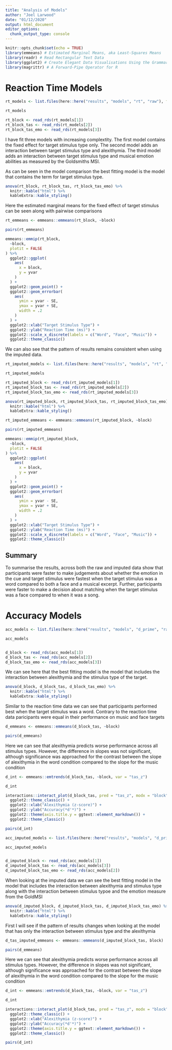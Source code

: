 ```yaml
---
title: "Analysis of Models"
author: "Joel Larwood"
date: "01/12/2020"
output: html_document
editor_options: 
  chunk_output_type: console
---
```


```r
knitr::opts_chunk$set(echo = TRUE)
library(emmeans) # Estimated Marginal Means, aka Least-Squares Means
library(readr) # Read Rectangular Text Data
library(ggplot2) # Create Elegant Data Visualisations Using the Grammar of Graphics
library(magrittr) # A Forward-Pipe Operator for R
```


# Reaction Time Models 

```r
rt_models <- list.files(here::here("results", "models", "rt", "raw"), full.names = TRUE, recursive = T)

rt_models

rt_block <- read_rds(rt_models[1])
rt_block_tas <- read_rds(rt_models[2])
rt_block_tas_emo <- read_rds(rt_models[3])
```

I have fit three models with increasing complextity. The first model contains the fixed effect for target stimulus type only. The second model adds an interaction between target stimulus type and alexithymia. The third model adds an interaction between target stimulus type and musical emotion abilities as measured by the Goldsmiths MSI. 

As can be seen in the model comparison the best fitting model is the model that contains the term for target stimulus type. 

```r
anova(rt_block, rt_block_tas, rt_block_tas_emo) %>%
  knitr::kable("html") %>%
  kableExtra::kable_styling()
```

Here the estimated marginal means for the fixed effect of target stimulus can be seen along with pairwise comparisons

```r
rt_emmeans <- emmeans::emmeans(rt_block, ~block)

pairs(rt_emmeans)

emmeans::emmip(rt_block,
  ~block,
  plotit = FALSE
) %>%
  ggplot2::ggplot(
    aes(
      x = block,
      y = yvar
    )
  ) +
  ggplot2::geom_point() +
  ggplot2::geom_errorbar(
    aes(
      ymin = yvar - SE,
      ymax = yvar + SE,
      width = .2
    )
  ) +
  ggplot2::xlab("Target Stimulus Type") +
  ggplot2::ylab("Reaction Time (ms)") +
  ggplot2::scale_x_discrete(labels = c("Word", "Face", "Music")) +
  ggplot2::theme_classic()
```

We can also see that the pattern of results remains consistent when using the imputed data. 

```r
rt_imputed_models <- list.files(here::here("results", "models", "rt", "imputed"), full.names = TRUE, recursive = T)

rt_imputed_models

rt_imputed_block <- read_rds(rt_imputed_models[1])
rt_imputed_block_tas <- read_rds(rt_imputed_models[2])
rt_imputed_block_tas_emo <- read_rds(rt_imputed_models[3])
```

```r
anova(rt_imputed_block, rt_imputed_block_tas, rt_imputed_block_tas_emo) %>%
  knitr::kable("html") %>%
  kableExtra::kable_styling()
```

```r
rt_imputed_emmeans <- emmeans::emmeans(rt_imputed_block, ~block)

pairs(rt_imputed_emmeans)

emmeans::emmip(rt_imputed_block,
  ~block,
  plotit = FALSE
) %>%
  ggplot2::ggplot(
    aes(
      x = block,
      y = yvar
    )
  ) +
  ggplot2::geom_point() +
  ggplot2::geom_errorbar(
    aes(
      ymin = yvar - SE,
      ymax = yvar + SE,
      width = .2
    )
  ) +
  ggplot2::xlab("Target Stimulus Type") +
  ggplot2::ylab("Reaction Time (ms)") +
  ggplot2::scale_x_discrete(labels = c("Word", "Face", "Music")) +
  ggplot2::theme_classic()
```

## Summary 

To summarise the results, across both the raw and imputed data show that participants were faster to make judgements about whether the emotion in the cue and target stimulus were fastest when the target stimulus was a word compared to both a face and a musical excerpt. Further, participants were faster to make a decision about matching when the target stimulus was a face compared to when it was a song. 


# Accuracy Models 

```r
acc_models <- list.files(here::here("results", "models", "d_prime", "raw"), full.names = TRUE)

acc_models


d_block <- read_rds(acc_models[1])
d_block_tas <- read_rds(acc_models[2])
d_block_tas_emo <- read_rds(acc_models[3])
```

We can see here that the best fitting model is the model that includes the interaction between alexithymia and the stimulus type of the target. 

```r
anova(d_block, d_block_tas, d_block_tas_emo) %>%
  knitr::kable("html") %>%
  kableExtra::kable_styling()
```

Similar to the reaction time data we can see that participants performed best when the target stimulus was a word. Contrary to the reaction time data paricipants were equal in their performance on music and face targets

```r
d_emmeans <- emmeans::emmeans(d_block_tas, ~block)

pairs(d_emmeans)
```

Here we can see that alexithymia predicts worse performance across all stimulus types. However, the difference in slopes was not significant, although significance was approached for the contrast between the slope of alexithymia in the word condition compared to the slope for the music condition
```r
d_int <- emmeans::emtrends(d_block_tas, ~block, var = "tas_z")

d_int

interactions::interact_plot(d_block_tas, pred = "tas_z", modx = "block", legend.main = "Target stimulus type", modx.labels = c("Word", "Face", "Music")) +
  ggplot2::theme_classic() +
  ggplot2::xlab("Alexithymia (z-score)") +
  ggplot2::ylab("Accuracy(*d'*)") +
  ggplot2::theme(axis.title.y = ggtext::element_markdown()) +
  ggplot2::theme_classic()

pairs(d_int)
```

```r
acc_imputed_models <- list.files(here::here("results", "models", "d_prime", "imputed"), full.names = TRUE)

acc_imputed_models


d_imputed_block <- read_rds(acc_models[1])
d_imputed_block_tas <- read_rds(acc_models[3])
d_imputed_block_tas_emo <- read_rds(acc_models[2])
```

When looking at the imputed data we can see the best fitting model in the model that includes the interaction between alexithymia and stimulus type along with the interaction between stimulus typoe and the emotion measure from the GoldMSI

```r
anova(d_imputed_block, d_imputed_block_tas, d_imputed_block_tas_emo) %>%
  knitr::kable("html") %>%
  kableExtra::kable_styling()
```

First I will see if the pattern of results changes when looking at the model that has only the interaction between stimulus type and the alexithymia


```r
d_tas_imputed_emmeans <- emmeans::emmeans(d_imputed_block_tas, block)

pairs(d_emmeans)
```

Here we can see that alexithymia predicts worse performance across all stimulus types. However, the difference in slopes was not significant, although significance was approached for the contrast between the slope of alexithymia in the word condition compared to the slope for the music condition
```r
d_int <- emmeans::emtrends(d_block_tas, ~block, var = "tas_z")

d_int

interactions::interact_plot(d_block_tas, pred = "tas_z", modx = "block", legend.main = "Target stimulus type", modx.labels = c("Word", "Face", "Music")) +
  ggplot2::theme_classic() +
  ggplot2::xlab("Alexithymia (z-score)") +
  ggplot2::ylab("Accuracy(*d'*)") +
  ggplot2::theme(axis.title.y = ggtext::element_markdown()) +
  ggplot2::theme_classic()

pairs(d_int)
```

